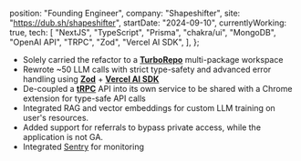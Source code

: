   position: "Founding Engineer",
  company: "Shapeshifter",
  site: "https://dub.sh/shapeshifter",
  startDate: "2024-09-10",
  currentlyWorking: true,
  tech: [
    "NextJS",
    "TypeScript",
    "Prisma",
    "chakra/ui",
    "MongoDB",
    "OpenAI API",
    "TRPC",
    "Zod",
    "Vercel AI SDK",
  ],
};

- Solely carried the refactor to a [**TurboRepo**](https://turbo.build/) multi-package workspace
- Rewrote ~50 LLM calls with strict type-safety and advanced error handling using [**Zod**](https://zod.dev/) + [**Vercel AI SDK**](https://ai-sdk.dev/)
- De-coupled a [**tRPC**](https://trpc.io/) API into its own service to be shared with a Chrome extension for type-safe API calls
- Integrated RAG and vector embeddings for custom LLM training on user's resources.
- Added support for referrals to bypass private access, while the application is not GA.
- Integrated [Sentry](https://sentry.io) for monitoring
